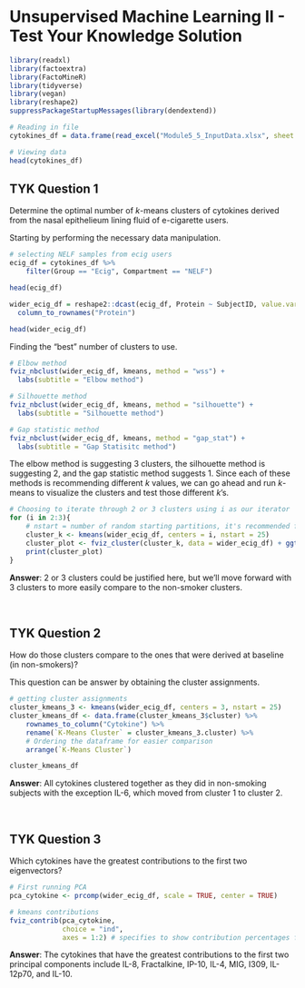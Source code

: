 # Unsupervised Machine Learning II - Test Your Knowledge Solution

```r
library(readxl)
library(factoextra)
library(FactoMineR)
library(tidyverse)
library(vegan)
library(reshape2)
suppressPackageStartupMessages(library(dendextend))
```


```r
# Reading in file
cytokines_df = data.frame(read_excel("Module5_5_InputData.xlsx", sheet = 2))

# Viewing data 
head(cytokines_df)
```

## TYK Question 1

Determine the optimal number of *k*-means clusters of cytokines derived from the nasal epithelieum lining fluid of e-cigarette users.

Starting by performing the necessary data manipulation.
```r
# selecting NELF samples from ecig users
ecig_df = cytokines_df %>%
    filter(Group == "Ecig", Compartment == "NELF") 

head(ecig_df)
```

```r
wider_ecig_df = reshape2::dcast(ecig_df, Protein ~ SubjectID, value.var = "Conc_pslog2") %>% 
  column_to_rownames("Protein")

head(wider_ecig_df)
```


Finding the "best" number of clusters to use. 
```r
# Elbow method
fviz_nbclust(wider_ecig_df, kmeans, method = "wss") +
  labs(subtitle = "Elbow method") 

# Silhouette method
fviz_nbclust(wider_ecig_df, kmeans, method = "silhouette") + 
  labs(subtitle = "Silhouette method") 

# Gap statistic method
fviz_nbclust(wider_ecig_df, kmeans, method = "gap_stat") + 
  labs(subtitle = "Gap Statisitc method") 
```

The elbow method is suggesting 3 clusters, the silhouette method is suggesting 2, and the gap statistic method suggests 1. Since each of these methods is recommending different *k* values, we can go ahead and run *k*-means to visualize the clusters and test those different *k*'s. 
```r
# Choosing to iterate through 2 or 3 clusters using i as our iterator
for (i in 2:3){
    # nstart = number of random starting partitions, it's recommended for nstart > 1
    cluster_k <- kmeans(wider_ecig_df, centers = i, nstart = 25)
    cluster_plot <- fviz_cluster(cluster_k, data = wider_ecig_df) + ggtitle(paste0("k = ", i))
    print(cluster_plot)
}
```

**Answer**: 2 or 3 clusters could be justified here, but we'll move forward with 3 clusters to more easily compare to the non-smoker clusters.

<br>

## TYK Question 2 

How do those clusters compare to the ones that were derived at baseline (in non-smokers)?

This question can be answer by obtaining the cluster assignments.
```r
# getting cluster assignments
cluster_kmeans_3 <- kmeans(wider_ecig_df, centers = 3, nstart = 25)
cluster_kmeans_df <- data.frame(cluster_kmeans_3$cluster) %>%
    rownames_to_column("Cytokine") %>%
    rename(`K-Means Cluster` = cluster_kmeans_3.cluster) %>%
    # Ordering the dataframe for easier comparison
    arrange(`K-Means Cluster`)

cluster_kmeans_df
```

**Answer**: All cytokines clustered together as they did in non-smoking subjects with the exception IL-6, which moved from cluster 1 to cluster 2.

<br>

## TYK Question 3

Which cytokines have the greatest contributions to the first two eigenvectors?
```r
# First running PCA
pca_cytokine <- prcomp(wider_ecig_df, scale = TRUE, center = TRUE)

# kmeans contributions
fviz_contrib(pca_cytokine, 
             choice = "ind", 
             axes = 1:2) # specifies to show contribution percentages for first 2 PCs
```

**Answer**: The cytokines that have the greatest contributions to the first two principal components include IL-8, Fractalkine, IP-10, IL-4, MIG, I309, IL-12p70, and IL-10. 